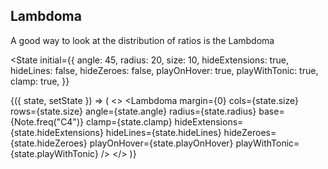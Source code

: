 
## Lambdoma

A good way to look at the distribution of ratios is the Lambdoma

<State
  initial={{
    angle: 45,
    radius: 20,
    size: 10,
    hideExtensions: true,
    hideLines: false,
    hideZeroes: false,
    playOnHover: true,
    playWithTonic: true,
    clamp: true,
  }}
>
  {({ state, setState }) => (
    <>
      <SimplePopover placement="left-start">
        <LambdomaSettings state={state} setState={setState} />
      </SimplePopover>
      <Lambdoma
        margin={0}
        cols={state.size}
        rows={state.size}
        angle={state.angle}
        radius={state.radius}
        base={Note.freq("C4")}
        clamp={state.clamp}
        hideExtensions={state.hideExtensions}
        hideLines={state.hideLines}
        hideZeroes={state.hideZeroes}
        playOnHover={state.playOnHover}
        playWithTonic={state.playWithTonic}
      />
    </>
  )}
</State>

